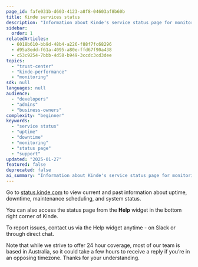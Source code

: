 ```yaml
---
page_id: fafe031b-d603-4123-a8f8-04603af8b60b
title: Kinde services status
description: "Information about Kinde's service status page for monitoring uptime, downtime, maintenance scheduling, and system status, with support contact details."
sidebar:
  order: 1
relatedArticles:
  - 6018b610-bb9d-48b4-a226-f88f7fc68296
  - d95a8edd-f61a-4095-a80e-ffd67f90a438
  - c53c9254-7bbb-4d58-b949-3ccdc3cd3dee
topics:
  - "trust-center"
  - "kinde-performance"
  - "monitoring"
sdk: null
languages: null
audience:
  - "developers"
  - "admins"
  - "business-owners"
complexity: "beginner"
keywords:
  - "service status"
  - "uptime"
  - "downtime"
  - "monitoring"
  - "status page"
  - "support"
updated: "2025-01-27"
featured: false
deprecated: false
ai_summary: "Information about Kinde's service status page for monitoring uptime, downtime, maintenance scheduling, and system status, with support contact details."
---
```


Go to [status.kinde.com](https://status.kinde.com/) to view current and past information about uptime, downtime, maintenance scheduling, and system status.

You can also access the status page from the **Help** widget in the bottom right corner of Kinde.

To report issues, contact us via the Help widget anytime - on Slack or through direct chat.

Note that while we strive to offer 24 hour coverage, most of our team is based in Australia, so it could take a few hours to receive a reply if you’re in an opposing timezone. Thanks for your understanding.
